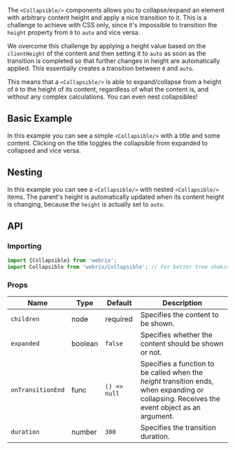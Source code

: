 
The `<Collapsible/>` components allows you to collapse/expand an element with arbitrary content height
and apply a nice transition to it. This is a challenge to achieve with CSS only, since it's impossible
to transition the `height` property from `0` to `auto` and vice versa.

We overcome this challenge by applying a height value based on the `clientHeight` of the content
and then setting it to `auto` as soon as the transition is completed so that further changes
in height are automatically applied. This essentially creates a transition between `0` and `auto`.

This means that a `<Collapsible/>` is able to expand/collapse from a height of `0` to the height
of its content, regardless of what the content is, and without any complex calculations.
You can even nest collapsibles!

## Basic Example

<Example file='components/collapsible/BasicExample' height={300}/>

In this example you can see a simple `<Collapsible/>` with a title and some content.
Clicking on the title toggles the collapsible from expanded to collapsed and vice versa.

## Nesting

<Example file='components/collapsible/Nesting' height={450}/>

In this example you can see a `<Collapsible/>` with nested `<Collapsible/>` items.
The parent's height is automatically updated when its content height is changing, because
the `height` is actually set to `auto`.

## API

### Importing

```jsx
import {Collapsible} from 'webrix';
import Collapsible from 'webrix/Collapsible'; // For better tree shaking
```

### Props

Name|Type|Default|Description
---|---|---|---
`children`|node|required|Specifies the content to be shown.
`expanded`|boolean|`false`|Specifies whether the content should be shown or not.
`onTransitionEnd`|func|`() => null`|Specifies a function to be called when the *height* transition ends, when expanding or collapsing. Receives the event object as an argument.
`duration`|number|`300`|Specifies the transition duration.